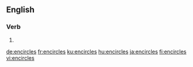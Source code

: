 ==English==

===Verb===
{{head|en|verb form}}

# {{en-third-person singular of|encircle}}

[[de:encircles]]
[[fr:encircles]]
[[ku:encircles]]
[[hu:encircles]]
[[ja:encircles]]
[[fi:encircles]]
[[vi:encircles]]